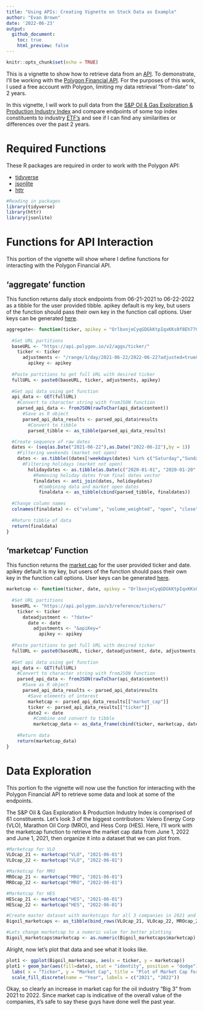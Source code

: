 ```yaml
---
title: "Using APIs: Creating Vignette on Stock Data as Example"
author: "Evan Brown"
date: '2022-06-23'
output: 
  github_document:
    toc: true
    html_preview: false
---
```


```r
knitr::opts_chunk$set(echo = TRUE)
```

This is a vignette to show how to retrieve data from an [API](https://aws.amazon.com/what-is/api/#:~:text=API%20stands%20for%20Application%20Programming,other%20using%20requests%20and%20responses.). To demonstrate, I'll be working with the [Polygon Financial API](https://polygon.io/docs/stocks/getting-started). For the purposes of this work, I used a free account with Polygon, limiting my data retrieval "from-date" to 2 years. 

In this vignette, I will work to pull data from the [S&P Oil & Gas Exploration & Production Industry Index](https://www.spglobal.com/spdji/en/indices/equity/sp-oil-gas-exploration-production-select-industry-index/#data) and compare endpoints of some top index constituents to industry [ETF's](https://www.investopedia.com/terms/e/etf.asp#:~:text=An%20exchange%2Dtraded%20fund%20(ETF)%20is%20a%20type%20of,that%20a%20regular%20stock%20can.) and see if I can find any similarities or differences over the past 2 years. 


# **Required Functions**

These R packages are required in order to work with the Polygon API:

- [tidyverse](https://www.tidyverse.org/packages/)  
- [jsonlite](https://cran.r-project.org/web/packages/jsonlite/index.html) 
- [httr](https://cran.r-project.org/web/packages/httr/vignettes/quickstart.html)  

```r
#Reading in packages
library(tidyverse)
library(httr)
library(jsonlite)
```

# **Functions for API Interaction**

This portion of the vignette will show where I define functions for interacting with the Polygon Financial API.

## 'aggregate' function

This function returns daily stock endpoints from 06-21-2021 to 06-22-2022 as a tibble for the user provided tibble. apikey default is my key, but users of the function should pass their own key in the function call options. User keys can be generated [here](https://polygon.io/).

```r

aggregate<- function(ticker, apikey = "OrlbxnjeCyqGDGkKtpIqxKKs0f8Eh77C"){
  
  #Set URL partitions
  baseURL <- "https://api.polygon.io/v2/aggs/ticker/"
    ticker <- ticker
      adjustments <- "/range/1/day/2021-06-22/2022-06-22?adjusted=true&sort=asc&limit=5000&apiKey="
        apikey <- apikey
  
  #Paste partitions to get full URL with desired ticker
  fullURL <- paste0(baseURL, ticker, adjustments, apikey)
  
  #Get api data using get function
  api_data <- GET(fullURL)
    #Convert to character string with fromJSON function
    parsed_api_data <- fromJSON(rawToChar(api_data$content))
      #Save as R object
      parsed_api_data_results <- parsed_api_data$results
        #Convert to tibble
        parsed_tibble <- as_tibble(parsed_api_data_results)

  #Create sequence of raw dates
  dates <- (seq(as.Date("2021-06-22"),as.Date("2022-06-22"),by = 1))
    #Filtering weekends (market not open)
    dates <- as.tibble((dates[!weekdays(dates) %in% c("Saturday","Sunday")]))
      #Filtering holidays (market not open)
        holidaydates <- as.tibble(as.Date(c("2020-01-01", "2020-01-20", "2020-02-17", "2020-04-10", "2020-05-25", "2020-07-03", "2020-09-07",     "2020-11-26", "2020-12-25", "2021-01-01", "2021-01-18", "2021-02-15", "2021-04-02", "2021-05-31", "2021-06-18", "2021-07-05", "2021-09-06", "2021-11-25", "2021-12-24", "2022-01-17", "2022-02-21", "2022-04-15", "2022-05-30", "2022-06-20", "2022-07-04"))) 
          #Removing holiday dates from final dates vector
          finaldates <- anti_join(dates, holidaydates)
            #Combining data and market open dates
            finaldata <- as_tibble(cbind(parsed_tibble, finaldates))
  
  #Change column names
  colnames(finaldata) <- c("volume", "volume_weighted", "open", "close", "high", "low", "Unix_Msec", "transactions", "date")
  
  #Return tibble of data
  return(finaldata)
}
```

## 'marketcap' Function

This function returns the [market cap](https://www.investopedia.com/terms/m/marketcapitalization.asp) for the user provided ticker and date. apikey default is my key, but users of the function should pass their own key in the function call options. User keys can be generated [here](https://polygon.io/).

```r

marketcap <- function(ticker, date, apikey = "OrlbxnjeCyqGDGkKtpIqxKKs0f8Eh77C"){
  
  #Set URL partitions
  baseURL <- "https://api.polygon.io/v3/reference/tickers/"
    ticker <- ticker
      dateadjustment <- "?date="
        date <- date
          adjustments <- "&apiKey="
            apikey <- apikey
          
  #Paste partitions to get full URL with desired ticker
  fullURL <- paste0(baseURL, ticker, dateadjustment, date, adjustments, apikey)   
  
  #Get api data using get function
  api_data <- GET(fullURL)
    #Convert to character string with fromJSON function
    parsed_api_data <- fromJSON(rawToChar(api_data$content))
      #Save as R object
      parsed_api_data_results <- parsed_api_data$results
        #Save elements of interest
        marketcap <- parsed_api_data_results[["market_cap"]]
        ticker <- parsed_api_data_results[["ticker"]]
        date2 <- date
          #Combine and convert to tibble
          marketcap_data <- as_data_frame(cbind(ticker, marketcap, date))
          
    #Return data
    return(marketcap_data)
}

```


# **Data Exploration**

This portion fo the vignette will now use the function for interacting with the Polygon Financial API to retrieve some data and look at some of the endpoints. 

The S&P Oil & Gas Exploration & Production Industry Index is comprised of 61 constituents. Let's look 3 of the biggest contributors: Valero Energy Corp (VLO), Marathon Oil Corp (MRO), and Hess Corp (HES). Here, I'll work with the marketcap function to retrieve the market cap data from June 1, 2022 and June 1, 2021, then organize it into a dataset that we can plot from. 
```r

#Marketcap for VLO
VLOcap_21 <- marketcap("VLO", "2021-06-01")
VLOcap_22 <- marketcap("VLO", "2022-06-01")

#Marketcap for MRO
MROcap_21 <- marketcap("MRO", "2021-06-01")
MROcap_22 <- marketcap("MRO", "2022-06-01")

#Marketcap for HES
HEScap_21 <- marketcap("HES", "2021-06-01")
HEScap_22 <- marketcap("HES", "2022-06-01")

#Create master dataset with marketcaps for all 3 companies in 2021 and 2022
Bigoil_marketcaps <- as_tibble(bind_rows(VLOcap_21, VLOcap_22, MROcap_21, MROcap_22, HEScap_21, HEScap_22))

#Lets change marketcap to a numeric value for better plotting
Bigoil_marketcaps$marketcap <- as.numeric(Bigoil_marketcaps$marketcap)
```

Alright, now let's plot that data and see what it looks like. 
```r

plot1 <- ggplot(Bigoil_marketcaps, aes(x = ticker, y = marketcap))
plot1 + geom_bar(aes(fill=date), stat = "identity", position = "dodge") +
  labs( x = "Ticker", y = "Market Cap", title = "Plot of Market Cap for Oil Index Big 3 for 2021 & 2022") +
  scale_fill_discrete(name = "Year", labels = c("2021", "2022")) 

```

Okay, so clearly an increase in market cap for the oil industry "Big 3" from 2021 to 2022. Since market cap is indicative of the overall value of the companies, it's safe to say these guys have done well the past year. 




















